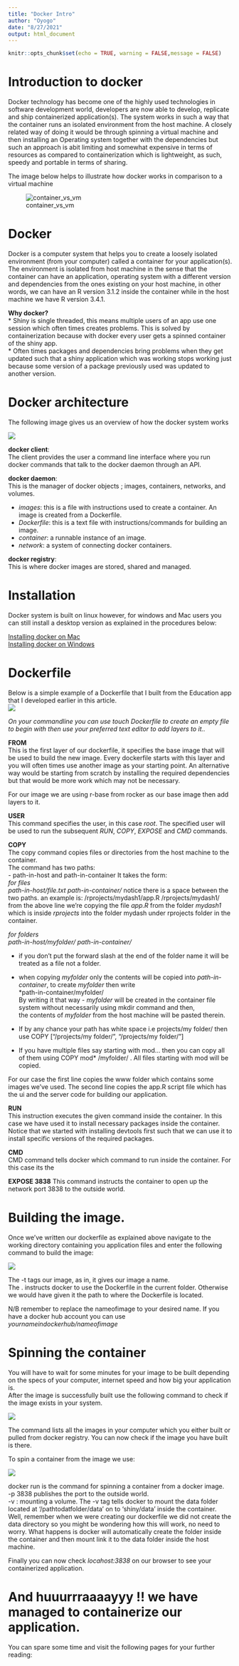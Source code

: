 ```yaml
---
title: "Docker Intro"
author: "Oyogo"
date: "8/27/2021"
output: html_document
---
```


```r
knitr::opts_chunk$set(echo = TRUE, warning = FALSE,message = FALSE)
```


# Introduction to docker

Docker technology has become one of the highly used technologies in software development world, developers are now able to develop, replicate and ship containerized application(s). The system works in such a way that the container runs an isolated environment from the host machine. A closely related way of doing it would be through spinning a virtual machine and then installing an Operating system together with the dependencies but such an approach is abit limiting and somewhat expensive in terms of resources as compared to containerization which is lightweight, as such, speedy and portable in terms of sharing.   

The image below helps to illustrate how docker works in comparison to a virtual machine  

![container_vs_vm](www/container-vm.png) 

# Docker  
Docker is a computer system that helps you to create a loosely isolated environment (from your computer) called a container for your application(s). The environment is isolated from host machine in the sense that the container can have an application, operating system with a different version and dependencies from the ones existing on your host machine, in other words, we can have an R version 3.1.2 inside the container while in the host machine we have R version 3.4.1.  

**Why docker?**   
 * Shiny is single threaded, this means multiple users of an app use one session which often times creates problems. This is solved   by containerization because with docker every user gets a spinned container of the shiny app.  
 * Often times packages and dependencies bring problems when they get updated such that a shiny application which was working stops working just because some version of a package previously used was updated to another version. 
 

# Docker architecture 

The following image gives us an overview of how the docker system works  

 ![](www/docker_architecture.png)

**docker client**:   
The client provides the user a command line interface where you run docker commands that talk to the docker daemon through an API.   

**docker daemon**:   
This is the manager of docker objects ; images, containers, networks, and volumes.  

- _images_: this is a file with instructions used to create a container. An image is created from a Dockerfile. 
- _Dockerfile_: this is a text file with instructions/commands for building an image.   
- _container_: a runnable instance of an image.  
- _network_: a system of connecting docker containers.  


**docker registry**:  
This is where docker images are stored, shared and managed.  


# Installation
Docker system is built on linux however, for windows and Mac users you can still install a desktop version as explained in the procedures below:  

[Installing docker on Mac](https://hub.docker.com/editions/community/docker-ce-desktop-mac)   
[Installing docker on Windows](https://hub.docker.com/editions/community/docker-ce-desktop-windows)   

# Dockerfile
Below is a simple example of a Dockerfile that I built from the Education app that I developed earlier in this article.  
 ![](www/dfile.png)   



_On your commandline you can use *touch Dockerfile* to create an empty file to begin with then use your preferred text editor to add layers to it.._  

**FROM**  
This is the first layer of our dockerfile, it specifies the base image that will be used to build the new image. Every dockerfile starts with this layer and you will often times use another image as your starting point. An alternative way would be starting from scratch by installing the required dependencies but that would be more work which may not be necessary.  

For our image we are using r-base from rocker as our base image then add layers to it.     

**USER**  
This command specifies the user, in this case _root_.  The specified user will be used to run the subsequent _RUN_, _COPY_, _EXPOSE_ and _CMD_ commands.  

**COPY**   
The copy command copies files or directories from the host machine to the container.  
The command has two paths:  
  - path-in-host and path-in-container
It takes the form:  
  _for files_  
  *path-in-host/file.txt* *path-in-container/* 
  notice there is a space between the two paths.
  an example is: /rprojects/mydash1/app.R /rprojects/mydash1/ 
  from the above line we're copying the file _app.R_ from the folder _mydash1_ which is inside _rprojects_ into the folder mydash under rprojects folder in the container. 
  
  _for folders_  
  *path-in-host/myfolder/* *path-in-container/*   
   
   - if you don't put the forward slash at the end of the folder name it will be treated as a file not a folder.    
   - when copying _myfolder_ only the contents will be copied into *path-in-container*, to create _myfolder_ then write    
   *path-in-container/myfolder/      
   By writing it that way - _myfolder_ will be created in the container file system without necessarily using mkdir command and then,   
   the contents of _myfolder_ from the host machine will be pasted therein.    
  
  * If by any chance your path has white space i.e projects/my folder/ then use COPY ["/projects/my folder/", "/projects/my folder/"]    
  * If you have multiple files say starting with mod... then you can copy all of them using COPY mod* /myfolder/ . All files starting with mod will be copied.    
  
  For our case the first line copies the www folder which contains some images we've used.
  The second line copies the app.R script file which has the ui and the server code for building our application.  
  
**RUN**  
This instruction executes the given command inside the container. In this case we have used it to install necessary packages inside the container.  
Notice that we started with installing devtools first such that we can use it to install specific versions of the required packages.  


**CMD**  
CMD command tells docker which command to run inside the container.  For this case its the 

**EXPOSE 3838**
This command instructs the container to open up the network port 3838 to the outside world. 

  
# Building the image.  
Once we've written our dockerfile as explained above navigate to the working directory containing you application files and enter the following command to build the image:  

![](www/dbuild.png)  
 
 
 
The -t tags our image, as in, it gives our image a name.   
The . instructs docker to use the Dockerfile in the current folder. Otherwise we would have given it the path to where the Dockerfile is located.  

N/B remember to replace the nameofimage to your desired name. If you have a docker hub account you can use *yournameindockerhub/nameofimage* 

# Spinning the container  

You will have to wait for some minutes for your image to be built depending on the specs of your computer, internet speed and how big your application is.   
After the image is successfully built use the following command to check if the image exists in your system.  

![](www/dimages.png)

The command lists all the images in your computer which you either built or pulled from docker registry. You can now check if the image you have built is there.  

To spin a container from the image we use:    

![](www/drun.png)


docker run is the command for spinning a container from a docker image.    
-p 3838 publishes the port to the outside world.    
-v : mounting a volume. The -v tag tells docker to mount the data folder located at '/pathtodatfolder/data' on to 'shiny/data' inside the container.   
Well, remember when we were creating our dockerfile we did not create the data directory so you might be wondering how this will work, no need to worry. What happens is docker will automatically create the folder inside the container and then mount link it to the data folder inside the host machine.    

Finally you can now check _locahost:3838_ on our browser to see your containerized application.  


# And huuurrraaaayyy !! we have managed to containerize our application.  

You can spare some time and visit the following pages for your further reading:  
